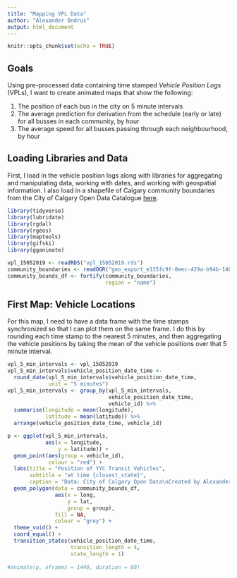 ```yaml
---
title: "Mapping VPL Data"
author: "Alexander Ondrus"
output: html_document
---
```


```r
knitr::opts_chunk$set(echo = TRUE)
```

## Goals

Using pre-processed data containing time stamped _Vehicle Position Logs_ (VPLs), I want to create animated maps that show the following:

1. The position of each bus in the city on 5 minute intervals
2. The average prediction for derivation from the schedule (early or late) for all busses in each community, by hour
3. The average speed for all busses passing through each neighbourhood, by hour

## Loading Libraries and Data

First, I load in the vehicle position logs along with libraries for aggregating and manipulating data, working with dates, and working with geospatial information. I also load in a shapefile of Calgary community boundaries from the City of Calgary Open Data Catalogue [here](https://data.calgary.ca/Base-Maps/Community-Boundaries/ab7m-fwn6).

```r
library(tidyverse)
library(lubridate)
library(rgdal)
library(rgeos)
library(maptools)
library(gifski)
library(gganimate)

vpl_15052019 <- readRDS("vpl_15052019.rds")
community_boundaries <- readOGR("geo_export_e135fc9f-0eec-429a-b94b-14836af732d4.shp")
community_bounds_df <- fortify(community_boundaries,
                               region = "name")
```

## First Map: Vehicle Locations

For this map, I need to have a data frame with the time stamps synchronized so that I can plot them on the same frame. I do this by rounding each time stamp to the nearest 5 minutes, and then aggregating the vehicle positions by taking the mean of the vehicle positions over that 5 minute interval.

```r
vpl_5_min_intervals <- vpl_15052019
vpl_5_min_intervals$vehicle_position_date_time <-
  round_date(vpl_5_min_intervals$vehicle_position_date_time,
             unit = "5 minutes")
vpl_5_min_intervals <- group_by(vpl_5_min_intervals,
                                vehicle_position_date_time,
                                vehicle_id) %>% 
  summarise(longitude = mean(longitude),
            latitude = mean(latitude)) %>% 
  arrange(vehicle_position_date_time, vehicle_id)
```

```r
p <- ggplot(vpl_5_min_intervals,
            aes(x = longitude,
                y = latitude)) +
  geom_point(aes(group = vehicle_id),
             colour = "red") +
  labs(title = "Position of YYC Transit Vehicles",
       subtitle = "at time {closest_state}",
       caption = "Data: City of Calgary Open Data\nCreated by Alexander Ondrus") +
  geom_polygon(data = community_bounds_df,
               aes(x = long,
                   y = lat,
                   group = group),
               fill = NA,
               colour = "grey") +
  theme_void() +
  coord_equal() +
  transition_states(vehicle_position_date_time,
                    transition_length = 4,
                    state_length = 1)
  
#animate(p, nframes = 1440, duration = 60)
```

